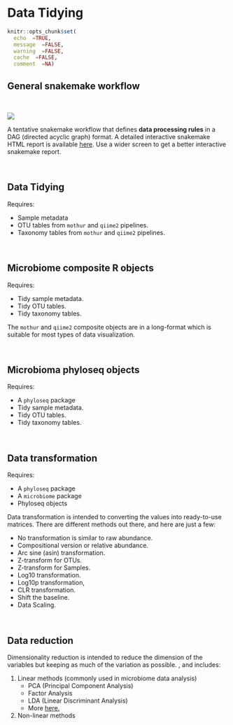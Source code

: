 # Data Tidying

```r
knitr::opts_chunk$set(
  echo  =TRUE,
  message  =FALSE,
  warning  =FALSE,
  cache  =FALSE,
  comment  =NA)
```

## General snakemake workflow 

<br>

![](dags/rulegraph.svg)

A tentative snakemake workflow that defines **data processing rules** in a DAG (directed acyclic graph) format. 
A detailed interactive snakemake HTML report is available [here](https://complexdatainsights.com/imap/imap-data-processing/report.html). Use a wider screen to get a better interactive snakemake report.

<br>

## Data Tidying
Requires:

- Sample metadata
- OTU tables from `mothur` and `qiime2` pipelines.
- Taxonomy tables from `mothur` and `qiime2` pipelines.

<br>

## Microbiome composite R objects

Requires:

- Tidy sample metadata.
- Tidy OTU tables.
- Tidy taxonomy tables.

The `mothur` and `qiime2` composite objects are in a long-format which is suitable for most types of data visualization.

<br>

## Microbioma phyloseq objects
Requires:

- A `phyloseq` package
- Tidy sample metadata.
- Tidy OTU tables.
- Tidy taxonomy tables.

<br>

## Data transformation
Requires:

- A `phyloseq` package
- A `microbiome` package
- Phyloseq objects

Data transformation is intended to converting the values into ready-to-use matrices. 
There are different methods out there, and here are just a few:

- No transformation is similar to raw abundance.
- Compositional version or relative abundance.
- Arc sine (asin) transformation.
- Z-transform for OTUs.
- Z-transform for Samples.
- Log10 transformation.
- Log10p transformation,
- CLR transformation.
- Shift the baseline.
- Data Scaling.

<br>

## Data reduction
Dimensionality reduction is intended to reduce the dimension of the variables but keeping as much of the variation as possible. , and includes: 

1. Linear methods (commonly used in microbiome data analysis)
    - PCA (Principal Component Analysis)
    - Factor Analysis
    - LDA (Linear Discriminant Analysis)
    - More [here.](https://towardsdatascience.com/dimensionality-reduction-for-machine-learning-80a46c2ebb7e)
2. Non-linear methods


